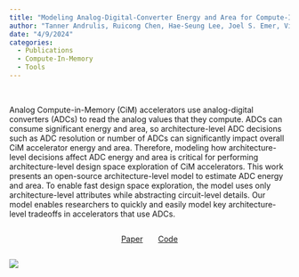 ---
title: "Modeling Analog-Digital-Converter Energy and Area for Compute-In-Memory Accelerator Design"
author: "Tanner Andrulis, Ruicong Chen, Hae-Seung Lee, Joel S. Emer, Vivienne Sze"
date: "4/9/2024"
categories:
  - Publications
  - Compute-In-Memory
  - Tools
---

$~$

Analog Compute-in-Memory (CiM) accelerators use analog-digital converters (ADCs) to read the analog values that they compute. ADCs can consume significant energy and area, so architecture-level ADC decisions such as ADC resolution or number of ADCs can significantly impact overall CiM accelerator energy and area. Therefore, modeling how architecture-level decisions affect ADC energy and area is critical for performing architecture-level design space exploration of CiM accelerators. This work presents an open-source architecture-level model to estimate ADC energy and area. To enable fast design space exploration, the model uses only architecture-level attributes while abstracting circuit-level details. Our model enables researchers to quickly and easily model key architecture-level tradeoffs in accelerators that use ADCs.


<div style="display: flex; flex-direction: row; align-items: center; justify-content: center;">
[Paper](https://arxiv.org/abs/2404.06553) $~~~~~$ [Code](https://github.com/accelergy-project/accelergy-adc-plug-in)
</div>

![](image.png)

